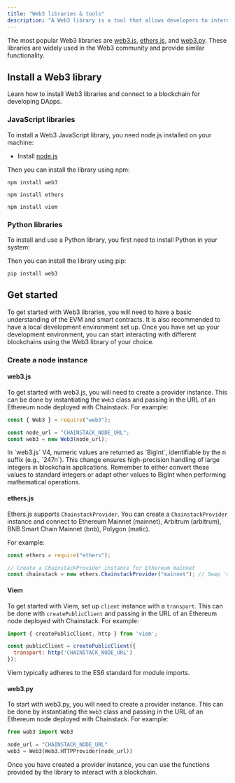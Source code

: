 ---
title: "Web3 libraries & tools"
description: "A Web3 library is a tool that allows developers to interact with blockchains. These libraries provide an easy-to-use interface for developers to build decentralized applications (DApps) and interact and retrieve data from a blockchain."
---



The most popular Web3 libraries are [web3.js](https://web3js.readthedocs.io/), [ethers.js](https://docs.ethers.org/), and [web3.py](https://web3py.readthedocs.io/). These libraries are widely used in the Web3 community and provide similar functionality.

## Install a Web3 library
Learn how to install Web3 libraries and connect to a blockchain for developing DApps.

### JavaScript libraries

To install a Web3 JavaScript library, you need node.js installed on your machine:

- Install [node.js](https://nodejs.org/en/download/)

Then you can install the library using npm:
<CodeGroup>
```shell web3.js
npm install web3
```
```shell ethers.js
npm install ethers
```
```shell viem
npm install viem
```
</CodeGroup>

### Python libraries
To install and use a Python library, you first need to install Python in your system:

<CardGroup>
<Card title="Install Python" icon="python" iconType="solid" href="https://realpython.com/installing-python/" horizontal/>
</CardGroup>

Then you can install the library using pip:

```shell web3.py
pip install web3
```

## Get started
To get started with Web3 libraries, you will need to have a basic understanding of the EVM and smart contracts. It is also recommended to have a local development environment set up. Once you have set up your development environment, you can start interacting with different blockchains using the Web3 library of your choice.

### Create a node instance
#### web3.js
To get started with web3.js, you will need to create a provider instance. This can be done by instantiating the `Web3` class and passing in the URL of an Ethereum node deployed with Chainstack. For example:

```javascript web3.js
const { Web3 } = require("web3");

const node_url = "CHAINSTACK_NODE_URL";
const web3 = new Web3(node_url);
```
<Info>
 In `web3.js` V4, numeric values are returned as `BigInt`, identifiable by the n suffix (e.g., `247n`). This change ensures high-precision handling of large integers in blockchain applications. Remember to either convert these values to standard integers or adapt other values to BigInt when performing mathematical operations.
</Info>

#### ethers.js
Ethers.js supports `ChainstackProvider`. You can create a `ChainstackProvider` instance and connect to Ethereum Mainnet (mainnet), Arbitrum (arbitrum), BNB Smart Chain Mainnet (bnb), Polygon (matic).

For example:

```javascript ethers.js
const ethers = require("ethers");

// Create a ChainstackProvider instance for Ethereum mainnet
const chainstack = new ethers.ChainstackProvider("mainnet"); // Swap 'mainnet' for 'arbitrum', 'bnb' , and 'matic'
```

#### Viem
To get started with Viem, set up `client` instance with a `transport`. This can be done with `createPublicClient` and passing in the URL of an Ethereum node deployed with Chainstack. For example:

```javascript Viem
import { createPublicClient, http } from 'viem';

const publicClient = createPublicClient({
  transport: http('CHAINSTACK_NODE_URL')
});
```
<Info>
 Viem typically adheres to the ES6 standard for module imports.
</Info>

#### web3.py
To start with web3.py, you will need to create a provider instance. This can be done by instantiating the `Web3` class and passing in the URL of an Ethereum node deployed with Chainstack. For example:

```python web3.py
from web3 import Web3

node_url = "CHAINSTACK_NODE_URL"
web3 = Web3(Web3.HTTPProvider(node_url))
```

Once you have created a provider instance, you can use the functions provided by the library to interact with a blockchain.
